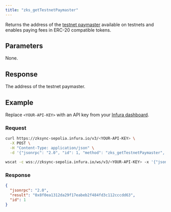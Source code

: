 ```yaml
---
title: "zks_getTestnetPaymaster"
---
```



Returns the address of the [testnet paymaster](https://docs.zksync.io/build/developer-reference/account-abstraction.html#testnet-paymaster)
available on testnets and enables paying fees in ERC-20 compatible tokens.

## Parameters

None.

## Response

The address of the testnet paymaster.

## Example

Replace `<YOUR-API-KEY>` with an API key from your [Infura dashboard](https://infura.io/dashboard).

### Request

<Tabs>
  <TabItem value="curl">

  ```bash
  curl https://zksync-sepolia.infura.io/v3/<YOUR-API-KEY> \
    -X POST \
    -H "Content-Type: application/json" \
    -d '{"jsonrpc": "2.0", "id": 1, "method": "zks_getTestnetPaymaster", "params": []}'
  ```
  </TabItem>
  <TabItem value="WSS">

```bash
wscat -c wss://zksync-sepolia.infura.io/ws/v3/<YOUR-API-KEY> -x '{"jsonrpc": "2.0", "id": 1, "method": "zks_getTestnetPaymaster", "params": []}'
```

  </TabItem>
</Tabs>

### Response

<Tabs>
  <TabItem value="JSON">

  ```json
  {
    "jsonrpc": "2.0",
    "result": "0x8f0ea1312da29f17eabeb2f484fd3c112cccdd63",
    "id": 1
  }
  ```

  </TabItem>
</Tabs>